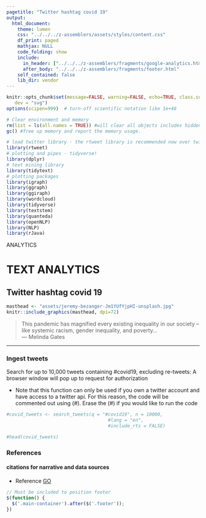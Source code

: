 ```yaml
---
pagetitle: "Twitter hashtag covid 19"
output: 
  html_document:
    theme: lumen
    css: "../../../z-assemblers/assets/styles/content.css"
    df_print: paged
    mathjax: NULL
    code_folding: show
    include:
      in_header: ["../../../z-assemblers/fragments/google-analytics.html", "../../../z-assemblers/fragments/header.html"]
      after_body: "../../../z-assemblers/fragments/footer.html"
    self_contained: false
    lib_dir: vendor
---
```


```r
knitr::opts_chunk$set(message=FALSE, warning=FALSE, echo=TRUE, class.source = 'fold-hide',
   dev = "svg")
options(scipen=999)  # turn-off scientific notation like 1e+48

# Clear environment and memory
rm(list = ls(all.names = TRUE)) #will clear all objects includes hidden objects.
gc() #free up memory and report the memory usage.

# load twitter library - the rtweet library is recommended now over twitteR
library(rtweet)
# plotting and pipes - tidyverse!
library(dplyr)
# text mining library
library(tidytext)
# plotting packages
library(igraph)
library(ggraph)
library(ggiraph)
library(wordcloud)
library(tidyverse)
library(textstem)
library(quanteda)
library(openNLP)
library(NLP)
library(rJava)
```

<div class="activity">
ANALYTICS
</div>

# TEXT ANALYTICS
## Twitter hashtag covid 19

```r

masthead <- "assets/jeremy-bezanger-Jm1YUfYjpHI-unsplash.jpg"
knitr::include_graphics(masthead, dpi=72)

```

> This pandemic has magnified every existing inequality in our society – like systemic racism, gender inequality, and poverty...\
--- Melinda Gates\

***

### Ingest tweets

Search for up to 10,000 tweets containing #covid19, excluding re-tweets:
A browser window will pop up to request for authorization

* Note that this function can only be used if you own a twitter account and have access to a twitter api. For this reason, the code will be commented out using (#). Erase the (#) if you would like to run the code


```r

#covid_tweets <- search_tweets(q = "#covid19", n = 10000,
                                     #lang = "en",
                                     #include_rts = FALSE)

#head(covid_tweets)

```



### References
#### citations for narrative and data sources


* Reference [GO](https://cran.r-project.org/web/packages/rtweet/vignettes/intro.html){target="_blank"}


```js

// Must be included to position footer
$(function() {
  $('.main-container').after($('.footer'));
})

```

